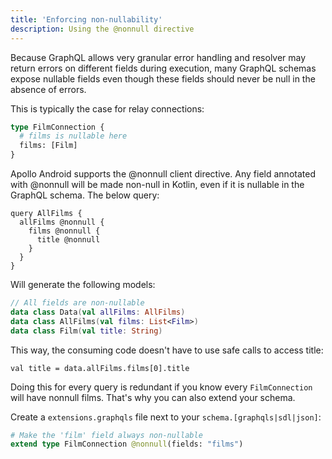 ```yaml
---
title: 'Enforcing non-nullability'
description: Using the @nonnull directive
---
```


Because GraphQL allows very granular error handling and resolver may return errors on different fields during execution, many GraphQL schemas expose nullable fields even though these fields should never be null in the absence of errors.

This is typically the case for relay connections:

```graphql
type FilmConnection {
  # films is nullable here
  films: [Film]
}
```

Apollo Android supports the @nonnull client directive. Any field annotated with @nonnull will be made non-null in Kotlin, even if it is nullable in the GraphQL schema. The below query:

```
query AllFilms {
  allFilms @nonnull {
    films @nonnull {
      title @nonnull
    }
  }
}
```

Will generate the following models:

```kotlin
// All fields are non-nullable
data class Data(val allFilms: AllFilms)
data class AllFilms(val films: List<Film>)
data class Film(val title: String)
```

This way, the consuming code doesn't have to use safe calls to access title:

```
val title = data.allFilms.films[0].title
```

Doing this for every query is redundant if you know every `FilmConnection` will have nonnull films. That's why you can also extend your schema.

Create a `extensions.graphqls` file next to your `schema.[graphqls|sdl|json]`:

```graphql
# Make the 'film' field always non-nullable
extend type FilmConnection @nonnull(fields: "films")
```
